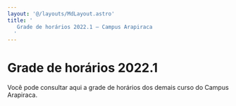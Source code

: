 ```yaml
---
layout: '@/layouts/MdLayout.astro'
title: '
   Grade de horários 2022.1 — Campus Arapiraca
  '
---
```






Grade de horários 2022.1
========================












 Você pode consultar aqui a grade de horários dos demais curso do Campus Arapiraca.
 































